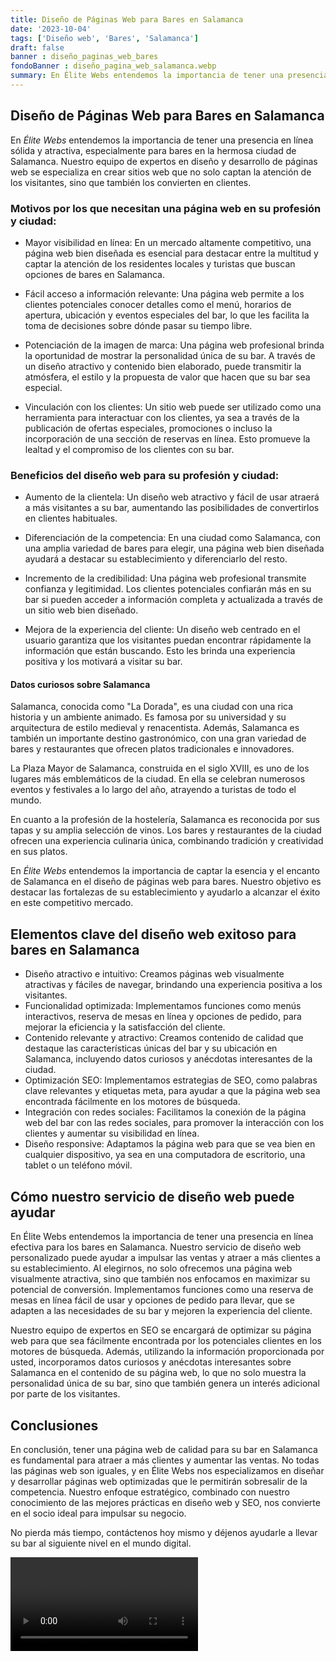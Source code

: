 ```yaml
---
title: Diseño de Páginas Web para Bares en Salamanca
date: '2023-10-04'
tags: ['Diseño web', 'Bares', 'Salamanca']
draft: false
banner : diseño_paginas_web_bares
fondoBanner : diseño_pagina_web_salamanca.webp
summary: En Élite Webs entendemos la importancia de tener una presencia en línea sólida y atractiva, especialmente para bares en la hermosa ciudad de Salamanca. Nuestro equipo de expertos en diseño y desarrollo de páginas web se especializa en crear sitios web que no solo captan la atención de los visitantes, sino que también los convierten en clientes. 
---
```


## Diseño de Páginas Web para Bares en Salamanca

En *Élite Webs* entendemos la importancia de tener una presencia en línea sólida y atractiva, especialmente para bares en la hermosa ciudad de Salamanca. Nuestro equipo de expertos en diseño y desarrollo de páginas web se especializa en crear sitios web que no solo captan la atención de los visitantes, sino que también los convierten en clientes. 

### Motivos por los que necesitan una página web en su profesión y ciudad:

- Mayor visibilidad en línea: En un mercado altamente competitivo, una página web bien diseñada es esencial para destacar entre la multitud y captar la atención de los residentes locales y turistas que buscan opciones de bares en Salamanca.

- Fácil acceso a información relevante: Una página web permite a los clientes potenciales conocer detalles como el menú, horarios de apertura, ubicación y eventos especiales del bar, lo que les facilita la toma de decisiones sobre dónde pasar su tiempo libre.

- Potenciación de la imagen de marca: Una página web profesional brinda la oportunidad de mostrar la personalidad única de su bar. A través de un diseño atractivo y contenido bien elaborado, puede transmitir la atmósfera, el estilo y la propuesta de valor que hacen que su bar sea especial.

- Vinculación con los clientes: Un sitio web puede ser utilizado como una herramienta para interactuar con los clientes, ya sea a través de la publicación de ofertas especiales, promociones o incluso la incorporación de una sección de reservas en línea. Esto promueve la lealtad y el compromiso de los clientes con su bar.

### Beneficios del diseño web para su profesión y ciudad:

- Aumento de la clientela: Un diseño web atractivo y fácil de usar atraerá a más visitantes a su bar, aumentando las posibilidades de convertirlos en clientes habituales.

- Diferenciación de la competencia: En una ciudad como Salamanca, con una amplia variedad de bares para elegir, una página web bien diseñada ayudará a destacar su establecimiento y diferenciarlo del resto.

- Incremento de la credibilidad: Una página web profesional transmite confianza y legitimidad. Los clientes potenciales confiarán más en su bar si pueden acceder a información completa y actualizada a través de un sitio web bien diseñado.

- Mejora de la experiencia del cliente: Un diseño web centrado en el usuario garantiza que los visitantes puedan encontrar rápidamente la información que están buscando. Esto les brinda una experiencia positiva y los motivará a visitar su bar.

#### Datos curiosos sobre Salamanca

Salamanca, conocida como "La Dorada", es una ciudad con una rica historia y un ambiente animado. Es famosa por su universidad y su arquitectura de estilo medieval y renacentista. Además, Salamanca es también un importante destino gastronómico, con una gran variedad de bares y restaurantes que ofrecen platos tradicionales e innovadores.

La Plaza Mayor de Salamanca, construida en el siglo XVIII, es uno de los lugares más emblemáticos de la ciudad. En ella se celebran numerosos eventos y festivales a lo largo del año, atrayendo a turistas de todo el mundo.

En cuanto a la profesión de la hostelería, Salamanca es reconocida por sus tapas y su amplia selección de vinos. Los bares y restaurantes de la ciudad ofrecen una experiencia culinaria única, combinando tradición y creatividad en sus platos.

En *Élite Webs* entendemos la importancia de captar la esencia y el encanto de Salamanca en el diseño de páginas web para bares. Nuestro objetivo es destacar las fortalezas de su establecimiento y ayudarlo a alcanzar el éxito en este competitivo mercado.

<GifSeo />

<Cta />

## Elementos clave del diseño web exitoso para bares en Salamanca

- Diseño atractivo e intuitivo: Creamos páginas web visualmente atractivas y fáciles de navegar, brindando una experiencia positiva a los visitantes.
- Funcionalidad optimizada: Implementamos funciones como menús interactivos, reserva de mesas en línea y opciones de pedido, para mejorar la eficiencia y la satisfacción del cliente.
- Contenido relevante y atractivo: Creamos contenido de calidad que destaque las características únicas del bar y su ubicación en Salamanca, incluyendo datos curiosos y anécdotas interesantes de la ciudad.
- Optimización SEO: Implementamos estrategias de SEO, como palabras clave relevantes y etiquetas meta, para ayudar a que la página web sea encontrada fácilmente en los motores de búsqueda.
- Integración con redes sociales: Facilitamos la conexión de la página web del bar con las redes sociales, para promover la interacción con los clientes y aumentar su visibilidad en línea.
- Diseño responsive: Adaptamos la página web para que se vea bien en cualquier dispositivo, ya sea en una computadora de escritorio, una tablet o un teléfono móvil.

## Cómo nuestro servicio de diseño web puede ayudar

En Élite Webs entendemos la importancia de tener una presencia en línea efectiva para los bares en Salamanca. Nuestro servicio de diseño web personalizado puede ayudar a impulsar las ventas y atraer a más clientes a su establecimiento. Al elegirnos, no solo ofrecemos una página web visualmente atractiva, sino que también nos enfocamos en maximizar su potencial de conversión. Implementamos funciones como una reserva de mesas en línea fácil de usar y opciones de pedido para llevar, que se adapten a las necesidades de su bar y mejoren la experiencia del cliente.

Nuestro equipo de expertos en SEO se encargará de optimizar su página web para que sea fácilmente encontrada por los potenciales clientes en los motores de búsqueda. Además, utilizando la información proporcionada por usted, incorporamos datos curiosos y anécdotas interesantes sobre Salamanca en el contenido de su página web, lo que no solo muestra la personalidad única de su bar, sino que también genera un interés adicional por parte de los visitantes.

## Conclusiones

En conclusión, tener una página web de calidad para su bar en Salamanca es fundamental para atraer a más clientes y aumentar las ventas. No todas las páginas web son iguales, y en Élite Webs nos especializamos en diseñar y desarrollar páginas web optimizadas que le permitirán sobresalir de la competencia. Nuestro enfoque estratégico, combinado con nuestro conocimiento de las mejores prácticas en diseño web y SEO, nos convierte en el socio ideal para impulsar su negocio.

No pierda más tiempo, contáctenos hoy mismo y déjenos ayudarle a llevar su bar al siguiente nivel en el mundo digital.

<Video />

<CtaBot job='Bares' city='Salamanca'/>

<Gmaps query='Salamanca+españa+maps' />